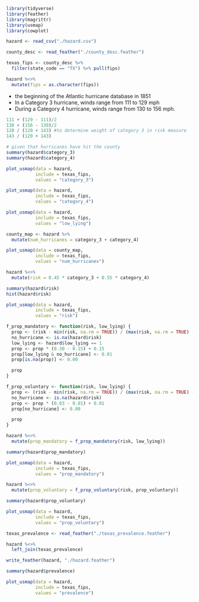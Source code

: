 
```r
library(tidyverse)
library(feather)
library(magrittr)
library(usmap)
library(cowplot)
```

```r
hazard <- read_csv("./hazard.csv")

county_desc <- read_feather("./county_desc.feather")

texas_fips <- county_desc %>% 
  filter(state_code == "TX") %>% pull(fips)

hazard %<>% 
  mutate(fips = as.character(fips))
```

* the beginning of the Atlantic hurricane database in 1851
* In a Category 3 hurricane, winds range from 111 to 129 mph
* During a Category 4 hurricane, winds range from 130 to 156 mph.

```r
111 + (129 - 111)/2
130 + (156 - 130)/2
120 / (120 + 143) #to determine weight of category 3 in risk measure
143 / (120 + 143)
```


```r
# given that hurricanes have hit the county
summary(hazard$category_3)
summary(hazard$category_4)
```

```r
plot_usmap(data = hazard, 
           include = texas_fips,
           values = "category_3")
```

```r
plot_usmap(data = hazard, 
           include = texas_fips,
           values = "category_4")
```

```r
plot_usmap(data = hazard, 
           include = texas_fips,
           values = "low_lying")
```

```r
county_map <- hazard %>% 
  mutate(num_hurricanes = category_3 + category_4)

plot_usmap(data = county_map, 
           include = texas_fips,
           values = "num_hurricanes")
```


```r
hazard %<>% 
  mutate(risk = 0.45 * category_3 + 0.55 * category_4)

summary(hazard$risk)
hist(hazard$risk)

plot_usmap(data = hazard, 
           include = texas_fips,
           values = "risk")
```

```r
f_prop_mandatory <- function(risk, low_lying) {
  prop <- (risk - min(risk, na.rm = TRUE)) / (max(risk, na.rm = TRUE) - min(risk, na.rm = TRUE))
  no_hurricane <- is.na(hazard$risk)
  low_lying <- hazard$low_lying == 1
  prop <- prop * (0.30 - 0.15) + 0.15
  prop[low_lying & no_hurricane] <- 0.01
  prop[is.na(prop)] <- 0.00

  prop
}

f_prop_voluntary <- function(risk, low_lying) {
  prop <- (risk - min(risk, na.rm = TRUE)) / (max(risk, na.rm = TRUE) - min(risk, na.rm = TRUE))
  no_hurricane <- is.na(hazard$risk)
  prop <- prop * (0.03 - 0.01) + 0.01
  prop[no_hurricane] <- 0.00

  prop
}
```

```r
hazard %<>% 
  mutate(prop_mandatory = f_prop_mandatory(risk, low_lying))

summary(hazard$prop_mandatory)

plot_usmap(data = hazard, 
           include = texas_fips,
           values = "prop_mandatory")
```

```r
hazard %<>% 
  mutate(prop_voluntary = f_prop_voluntary(risk, prop_voluntary))

summary(hazard$prop_voluntary)

plot_usmap(data = hazard, 
           include = texas_fips,
           values = "prop_voluntary")
```

```r
texas_prevalence <- read_feather("./texas_prevalence.feather")

hazard %<>% 
  left_join(texas_prevalence)

write_feather(hazard, "./hazard.feather")

summary(hazard$prevalence)

plot_usmap(data = hazard, 
           include = texas_fips,
           values = "prevalence")
```

